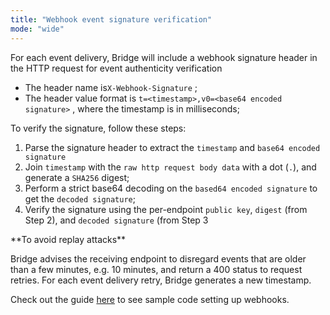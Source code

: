 ```yaml
---
title: "Webhook event signature verification"
mode: "wide"
---
```


For each event delivery, Bridge will include a webhook signature header in the HTTP request for event authenticity verification

- The header name is`X-Webhook-Signature` ;
- The header value format is `t=<timestamp>,v0=<base64 encoded signature>` , where the timestamp is in milliseconds;

To verify the signature, follow these steps:

1. Parse the signature header to extract the `timestamp` and `base64 encoded signature`
2. Join `timestamp` with the `raw http request body data` with a dot (`.`), and generate a `SHA256` digest;
3. Perform a strict base64 decoding on the `based64 encoded signature` to get the `decoded signature`;
4. Verify the signature using the per-endpoint `public key`, `digest` (from Step 2), and `decoded signature` (from Step 3

<Warning>
  **To avoid replay attacks**

  Bridge advises the receiving endpoint to disregard events that are older than a few minutes, e.g. 10 minutes, and return a 400 status to request retries. For each event delivery retry, Bridge generates a new timestamp.
</Warning>

Check out the guide [here](/setting-up-webhooks) to see sample code setting up webhooks.